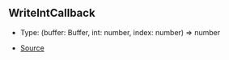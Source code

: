 ## WriteIntCallback

- Type: (buffer: Buffer, int: number, index: number) => number

- [Source](https://github.com/Androz2091/discord-player/blob/97a849a/packages/equalizer/src/equalizer/ChannelProcessor.ts#L4)
